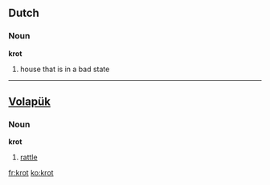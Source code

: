==Dutch==
===Noun===
'''krot'''
# house that is in a bad state

----

==[[Volapük]]==
===Noun===
'''krot'''
# [[rattle]]

[[fr:krot]]
[[ko:krot]]